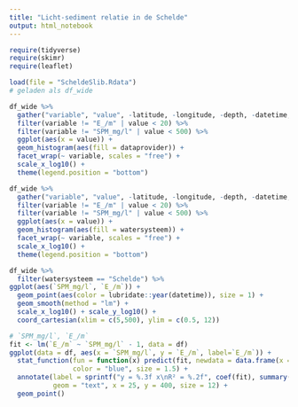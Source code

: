 ```yaml
---
title: "Licht-sediment relatie in de Schelde"
output: html_notebook
---
```


```r
require(tidyverse)
require(skimr)
require(leaflet)
```

```r
load(file = "ScheldeSlib.Rdata")
# geladen als df_wide
```


```r
df_wide %>% 
  gather("variable", "value", -latitude, -longitude, -depth, -datetime, -stationname, -dataprovider, -watersysteem, -Omessegmen) %>%
  filter(variable != "E_/m" | value < 20) %>% 
  filter(variable != "SPM_mg/l" | value < 500) %>% 
  ggplot(aes(x = value)) +
  geom_histogram(aes(fill = dataprovider)) +
  facet_wrap(~ variable, scales = "free") +
  scale_x_log10() +
  theme(legend.position = "bottom")
```

```r
df_wide %>% 
  gather("variable", "value", -latitude, -longitude, -depth, -datetime, -stationname, -dataprovider, -watersysteem, -Omessegmen) %>%
  filter(variable != "E_/m" | value < 20) %>% 
  filter(variable != "SPM_mg/l" | value < 500) %>% 
  ggplot(aes(x = value)) +
  geom_histogram(aes(fill = watersysteem)) +
  facet_wrap(~ variable, scales = "free") +
  scale_x_log10() +
  theme(legend.position = "bottom")
```


```r
df_wide %>%
  filter(watersysteem == "Schelde") %>%
ggplot(aes(`SPM_mg/l`, `E_/m`)) +
  geom_point(aes(color = lubridate::year(datetime)), size = 1) +
  geom_smooth(method = "lm") +
  scale_x_log10() + scale_y_log10() +
  coord_cartesian(xlim = c(5,500), ylim = c(0.5, 12))
```

```r
# `SPM_mg/l`, `E_/m`
fit <- lm(`E_/m` ~ `SPM_mg/l` - 1, data = df)
ggplot(data = df, aes(x = `SPM_mg/l`, y = `E_/m`, label=`E_/m`)) +
  stat_function(fun = function(x) predict(fit, newdata = data.frame(x = x)),
                color = "blue", size = 1.5) +
  annotate(label = sprintf("y = %.3f x\nR² = %.2f", coef(fit), summary(fit)$r.squared),
           geom = "text", x = 25, y = 400, size = 12) +
  geom_point()
```





